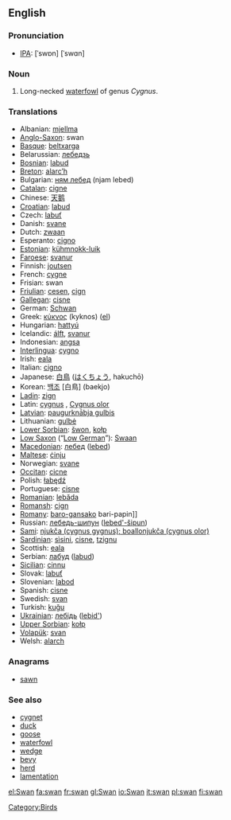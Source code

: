 ==English==

=== Pronunciation ===
*[[w:IPA|IPA]]: {{UK}} [ˈswɒn] {{US}} [ˈswɑn]

=== Noun ===
{{en-noun-reg}}

# Long-necked [[waterfowl]] of genus ''Cygnus''.

=== Translations ===
*Albanian: [[mjellma]]
*[[Anglo-Saxon]]: swan {{m}}
*[[Basque]]: [[beltxarga]]
*Belarussian: [[лебедзь]]
*[[Bosnian]]: [[labud]] {{f}}
*[[Breton]]: [[alarc’h]] {{m}}
*Bulgarian: [[ням лебед]] (njam lebed)
*[[Catalan]]: [[cigne]]
*Chinese: [[天鹅]]
*[[Croatian]]: [[labud]]
*Czech: [[labuť]]
*Danish: [[svane]]
*Dutch: [[zwaan]] {{f}}
*Esperanto: [[cigno]]
*[[Estonian]]: [[kühmnokk-luik]]
*[[Faroese]]: [[svanur]]
*Finnish: [[joutsen]]
*French: [[cygne]] {{m}}
*Frisian: swan
*[[Friulian]]: [[cesen]], [[cign]]
*[[Gallegan]]: [[cisne]]
*German: [[Schwan]] {{m}}
*Greek: [[κύκνος]]  (kyknos) ([[:el:κύκνος|el]])
*Hungarian: [[hattyú]]
*Icelandic: [[álft]], [[svanur]]
*Indonesian: [[angsa]]
*[[Interlingua]]: [[cygno]]
*Irish: [[eala]]
*Italian: [[cigno]] {{m}}
*Japanese: [[白鳥]] ([[はくちょう]], hakuchō)
*Korean: [[백조]] [白鳥] (baekjo)
*[[Ladin]]: [[zign]]
*Latin: [[cygnus]] {{m}}, [[Cygnus olor]]
*[[Latvian]]: [[paugurknābja gulbis]]
*Lithuanian: [[gulbė]]
*[[Lower Sorbian]]: [[šwon]], [[kołp]]
*[[Low Saxon]] (“[[Low German]]”): [[Swaan]] {{m}}
*[[Macedonian]]: [[лебед]] ([[lebed]])
*[[Maltese]]: [[ċinju]]
*Norwegian: [[svane]] {{m}}
*[[Occitan]]: [[cicne]]
*Polish: [[łabędź]] 
*Portuguese: [[cisne]] {{m}}
*[[Romanian]]: [[lebăda]]
*[[Romansh]]: [[cign]]
*[[Romany]]: [[baro-gansako]] {{m}} bari-papin]] {{f}}
*Russian: [[лебедь-шипун]] ([[lebed'-šipun]])
*[[Sami]]: [[njukča (cygnus gygnus); boallonjukča (cygnus olor)]]
*[[Sardinian]]: [[sìsini]], [[cisne]], [[tzignu]]
*Scottish: [[eala]]
*Serbian: [[лабуд]] ([[labud]])
*[[Sicilian]]: [[cinnu]]
*Slovak: [[labuť]]
*Slovenian: [[labod]] {{m}}
*Spanish: [[cisne]] {{m}}
*Swedish: [[svan]]
*Turkish: [[kuğu]]
*[[Ukrainian]]: [[лебідь]] ([[lebid']])
*[[Upper Sorbian]]: [[kołp]]
*[[Volapük]]: [[svan]]
*Welsh: [[alarch]]

===Anagrams===
*[[sawn]]

=== See also ===
*[[cygnet]]
*[[duck]]
*[[goose]]
*[[waterfowl]]
*[[wedge]]
*[[bevy]]
*[[herd]]
*[[lamentation]]



[[Category:Birds]]
[[el:Swan]]
[[fa:swan]]
[[fr:swan]]
[[gl:Swan]]
[[io:Swan]]
[[it:swan]]
[[pl:swan]]
[[fi:swan]]